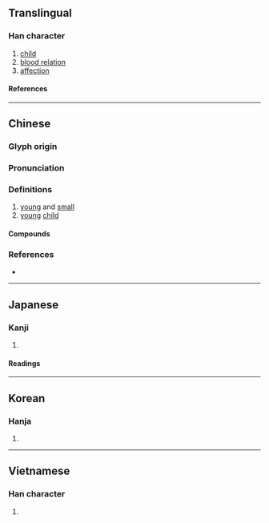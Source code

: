 {{character info}}
==Translingual==

===Han character===
{{Han char|rn=39|rad=子|as=14|sn=17|four=11427|canj=NDMBB|ids=⿰子需}}

# [[child]]
# [[blood relation]]
# [[affection]]

====References====
{{Han ref|kx=0281.020|dkj=07042|dj=0551.030|hdz=21020.010|uh=5B7A}}

----

==Chinese==
{{zh-forms}}

===Glyph origin===
{{Han etym}}

===Pronunciation===
{{zh-pron
|m=rú
|c=jyu4,jyu6
|c_note=jyu6 - variant
|h=pfs=yì
|mn=xm,qz:lû/zz:jû
|mc=y
|oc=y
|cat=
}}

===Definitions===
{{zh-hanzi}}

# [[young]] and [[small]]
# [[young]] [[child]]

====Compounds====
{{zh-der|孺齒|婦孺皆知|大孺人|孺人|孺子可教|孺慕|孺子牛|孺子嬰|孺子|婦孺|黃口孺子}}

===References===
* {{R:yue:mfccd}}

----

==Japanese==

===Kanji===
{{ja-kanji|grade=|rs=子14}}

# {{rfdef|ja|sort=子14}}

====Readings====
{{ja-readings
|on=じゅ
|kun=ちのみご, おさない
}}

----

==Korean==

===Hanja===
{{ko-hanja|유}}

# {{rfdef|ko|sort=子14}}

----

==Vietnamese==

===Han character===
{{vi-readings|rs=子14|reading=nhọ}}

# {{rfdef|vi|sort=子14}}
